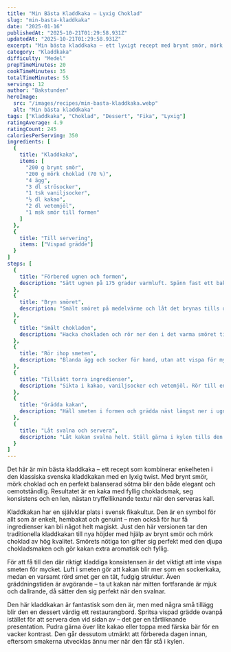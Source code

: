 ```yaml
---
title: "Min Bästa Kladdkaka – Lyxig Choklad"
slug: "min-basta-kladdkaka"
date: "2025-01-16"
publishedAt: "2025-10-21T01:29:58.931Z"
updatedAt: "2025-10-21T01:29:58.931Z"
excerpt: "Min bästa kladdkaka – ett lyxigt recept med brynt smör, mörk choklad och perfekt kladdig konsistens. En elegant chokladdessert som smälter i munnen. Perfekt till fest!"
category: "Kladdkaka"
difficulty: "Medel"
prepTimeMinutes: 20
cookTimeMinutes: 35
totalTimeMinutes: 55
servings: 12
author: "Bakstunden"
heroImage:
  src: "/images/recipes/min-basta-kladdkaka.webp"
  alt: "Min bästa kladdkaka"
tags: ["Kladdkaka", "Choklad", "Dessert", "Fika", "Lyxig"]
ratingAverage: 4.9
ratingCount: 245
caloriesPerServing: 350
ingredients: [
  {
    title: "Kladdkaka",
    items: [
      "200 g brynt smör",
      "200 g mörk choklad (70 %)",
      "4 ägg",
      "3 dl strösocker",
      "1 tsk vaniljsocker",
      "½ dl kakao",
      "2 dl vetemjöl",
      "1 msk smör till formen"
    ]
  },
  {
    title: "Till servering",
    items: ["Vispad grädde"]
  }
]
steps: [
  {
    title: "Förbered ugnen och formen",
    description: "Sätt ugnen på 175 grader varmluft. Spänn fast ett bakplåtspapper i botten av en springform (20 cm) och smörj kanterna med smör."
  },
  {
    title: "Bryn smöret",
    description: "Smält smöret på medelvärme och låt det brynas tills det blir bärnstensfärgat och doftar nötigt. Ta bort från spisen och låt svalna något."
  },
  {
    title: "Smält chokladen",
    description: "Hacka chokladen och rör ner den i det varma smöret tills den smälter helt. Ställ kastrullen i kallt vattenbad så att blandningen svalnar."
  },
  {
    title: "Rör ihop smeten",
    description: "Blanda ägg och socker för hand, utan att vispa för mycket. Häll ner chokladsmöret i äggblandningen och rör försiktigt ihop."
  },
  {
    title: "Tillsätt torra ingredienser",
    description: "Sikta i kakao, vaniljsocker och vetemjöl. Rör till en jämn och glansig smet utan klumpar."
  },
  {
    title: "Grädda kakan",
    description: "Häll smeten i formen och grädda näst längst ner i ugnen i 30–35 minuter. Kakan ska vara kladdig i mitten men fast i kanterna."
  },
  {
    title: "Låt svalna och servera",
    description: "Låt kakan svalna helt. Ställ gärna i kylen tills den är kall för en tryffelliknande konsistens. Spritsa eventuellt grädde ovanpå och pudra med kakao."
  }
]
---
```


Det här är min bästa kladdkaka – ett recept som kombinerar enkelheten i den klassiska svenska kladdkakan med en lyxig twist. Med brynt smör, mörk choklad och en perfekt balanserad sötma blir den både elegant och oemotståndlig. Resultatet är en kaka med fyllig chokladsmak, seg konsistens och en len, nästan tryffelliknande textur när den serveras kall.

Kladdkakan har en självklar plats i svensk fikakultur. Den är en symbol för allt som är enkelt, hembakat och genuint – men också för hur få ingredienser kan bli något helt magiskt. Just den här versionen tar den traditionella kladdkakan till nya höjder med hjälp av brynt smör och mörk choklad av hög kvalitet. Smörets nötiga ton gifter sig perfekt med den djupa chokladsmaken och gör kakan extra aromatisk och fyllig.

För att få till den där riktigt kladdiga konsistensen är det viktigt att inte vispa smeten för mycket. Luft i smeten gör att kakan blir mer som en sockerkaka, medan en varsamt rörd smet ger en tät, fudgig struktur. Även gräddningstiden är avgörande – ta ut kakan när mitten fortfarande är mjuk och dallrande, då sätter den sig perfekt när den svalnar.

Den här kladdkakan är fantastisk som den är, men med några små tillägg blir den en dessert värdig ett restaurangbord. Spritsa vispad grädde ovanpå istället för att servera den vid sidan av – det ger en tårtliknande presentation. Pudra gärna över lite kakao eller toppa med färska bär för en vacker kontrast. Den går dessutom utmärkt att förbereda dagen innan, eftersom smakerna utvecklas ännu mer när den får stå i kylen.
